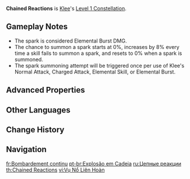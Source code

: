{{Constellation Infobox
|image       = Constellation Chained Reactions.png
|description = Attacks and Skills have a certain chance to summon sparks that bombard opponents, dealing DMG equal to 120% of [[Sparks 'n' Splash]]'s DMG.
|level       = 1
|character   = Klee
|scale_att1  = Elemental Burst
}}
'''Chained Reactions''' is [[Klee]]'s [[Level 1 Constellation]].

==Gameplay Notes==
* The spark is considered Elemental Burst DMG.
* The chance to summon a spark starts at 0%, increases by 8% every time a skill fails to summon a spark, and resets to 0% when a spark is summoned.
* The spark summoning attempt will be triggered once per use of Klee's Normal Attack, Charged Attack, Elemental Skill, or Elemental Burst.

==Advanced Properties==
{{Advanced Properties
|title   = Extra Spark
|gu      = 1U
|icdtag  = Elemental Burst
|icdtype = 2.5s/3 Hits
|poise   = 25
|impulse = 0
}}

==Other Languages==
{{Other Languages
|en      = Chained Reactions
|zhs     = 连环轰隆
|zhs_rm  = Liánhuán Hōnglóng
|zht     = 連環轟隆
|zht_rm  = Liánhuán Hōnglóng
|zh_tl   = Chained Boom
|ja      = ゴロゴロコンボ
|ja_rm   = Gorogoro konbo
|ja_tl   = Rolling Combo
|ja_note = "ゴロゴロ" ''Gorogoro'' is an onomatopoeia for rolling.
|ko      = 연쇄 폭발
|ko_rm   = Yeonswae Pokbal
|ko_tl   = Chain Explosion
|es      = Explosión en cadena
|es_tl   = Chained Explosion
|fr      = Bombardement continu
|fr_tl   = Continuous Bombing
|ru      = Цепные реакции
|ru_tl   = Chained Reactions
|th      = Chained Reactions
|vi      = Vụ Nổ Liên Hoàn
|vi_tl   = Continuous Explosion
|de      = Kettenreaktion
|de_tl   = Chained Reactions
|id      = Chained Reaction
|pt      = Explosão em Cadeia
|pt_tl   = Chained Explosion
|tr      = Zincirleme Tepkimeler
|tr_tl   = 
|it      = Esplosioni a catena
|it_tl   = Chained Explosions
}}

==Change History==
{{Change History|1.0}}

==Navigation==
{{Talent Navbox|Klee}}

[[fr:Bombardement continu]]
[[pt-br:Explosão em Cadeia]]
[[ru:Цепные реакции]]
[[th:Chained Reactions]]
[[vi:Vụ Nổ Liên Hoàn]]
